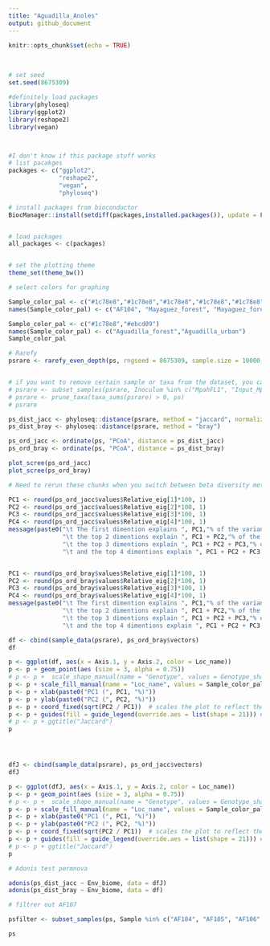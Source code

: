 ```yaml
---
title: "Aguadilla_Anoles"
output: github_document
---
```


```r
knitr::opts_chunk$set(echo = TRUE)
```

<br>

``` r
# set seed
set.seed(8675309)

#definitely load packages
library(phyloseq)
library(ggplot2)
library(reshape2)
library(vegan)



#I don't know if this package stuff works
# list pacakges
packages <- c("ggplot2", 
              "reshape2", 
              "vegan",
              "phyloseq")

# install packages from bioconductor
BiocManager::install(setdiff(packages,installed.packages()), update = FALSE)


# load packages
all_packages <- c(packages)


# set the plotting theme 
theme_set(theme_bw())

```





``` r
# select colors for graphing

Sample_color_pal <- c("#1c78e8","#1c78e8","#1c78e8","#1c78e8","#1c78e8","#1c78e8","#1c78e8","#1c78e8","#1c78e8","#ebcd09","#ebcd09","#ebcd09","#ebcd09","#ebcd09","#ebcd09","#ebcd09","#ebcd09","#ebcd09","#ebcd09")
names(Sample_color_pal) <- c("AF104", "Mayaguez_forest", "Mayaguez_forest", "Mayaguez_forest", "Mayaguez_forest", "Mayaguez_forest", "Mayaguez_forest", "Mayaguez_forest", "Mayaguez_forest", "Mayaguez_urban", "Mayaguez_urban", "Mayaguez_urban", "Mayaguez_urban", "Mayaguez_urban", "Mayaguez_urban", "Mayaguez_urban", "Mayaguez_urban", "Mayaguez_urban", "Mayaguez_urban")

Sample_color_pal <- c("#1c78e8","#ebcd09")
names(Sample_color_pal) <- c("Aguadilla_forest","Aguadilla_urban")
Sample_color_pal
```


``` r


# Rarefy
psrare <- rarefy_even_depth(ps, rngseed = 8675309, sample.size = 10000, verbose = FALSE)


# if you want to remove certain sample or taxa from the dataset, you can do it here
# psrare <- subset_samples(psrare, Inoculum %in% c("MpahFL1", "Input_Mpah", "Input_FL1"))
# psrare <- prune_taxa(taxa_sums(psrare) > 0, ps)
# psrare

ps_dist_jacc <- phyloseq::distance(psrare, method = "jaccard", normalized = TRUE, binary = TRUE)
ps_dist_bray <- phyloseq::distance(psrare, method = "bray")

ps_ord_jacc <- ordinate(ps, "PCoA", distance = ps_dist_jacc)
ps_ord_bray <- ordinate(ps, "PCoA", distance = ps_dist_bray)

plot_scree(ps_ord_jacc)
plot_scree(ps_ord_bray)

```

``` r

# Need to rerun these chunks when you switch between beta diversity methods

PC1 <- round(ps_ord_jacc$values$Relative_eig[1]*100, 1)
PC2 <- round(ps_ord_jacc$values$Relative_eig[2]*100, 1)
PC3 <- round(ps_ord_jacc$values$Relative_eig[3]*100, 1)
PC4 <- round(ps_ord_jacc$values$Relative_eig[4]*100, 1)
message(paste0("\t The first dimention explains ", PC1,"% of the variance, \n",
               "\t the top 2 dimentions explain ", PC1 + PC2,"% of the variance, \n",
               "\t the top 3 dimentions explain ", PC1 + PC2 + PC3,"% of the variance, \n",
               "\t and the top 4 dimentions explain ", PC1 + PC2 + PC3 + PC4,"% of the variance."))


PC1 <- round(ps_ord_bray$values$Relative_eig[1]*100, 1)
PC2 <- round(ps_ord_bray$values$Relative_eig[2]*100, 1)
PC3 <- round(ps_ord_bray$values$Relative_eig[3]*100, 1)
PC4 <- round(ps_ord_bray$values$Relative_eig[4]*100, 1)
message(paste0("\t The first dimention explains ", PC1,"% of the variance, \n",
               "\t the top 2 dimentions explain ", PC1 + PC2,"% of the variance, \n",
               "\t the top 3 dimentions explain ", PC1 + PC2 + PC3,"% of the variance, \n",
               "\t and the top 4 dimentions explain ", PC1 + PC2 + PC3 + PC4,"% of the variance."))


```

``` r

df <- cbind(sample_data(psrare), ps_ord_bray$vectors)
df

p <- ggplot(df, aes(x = Axis.1, y = Axis.2, color = Loc_name))
p <- p + geom_point(aes (size = 3, alpha = 0.75))
# p <- p +  scale_shape_manual(name = "Genotype", values = Genotype_shape_pal)
p <- p + scale_fill_manual(name = "Loc_name", values = Sample_color_pal)
p <- p + xlab(paste0("PC1 (", PC1, "%)"))
p <- p + ylab(paste0("PC2 (", PC2, "%)"))
p <- p + coord_fixed(sqrt(PC2 / PC1))  # scales the plot to reflect the relative contributions of the PCs 
p <- p + guides(fill = guide_legend(override.aes = list(shape = 21))) # make legend shapes all circles
# p <- p + ggtitle("Jaccard")
p




dfJ <- cbind(sample_data(psrare), ps_ord_jacc$vectors)
dfJ

p <- ggplot(dfJ, aes(x = Axis.1, y = Axis.2, color = Loc_name))
p <- p + geom_point(aes (size = 3, alpha = 0.75))
# p <- p +  scale_shape_manual(name = "Genotype", values = Genotype_shape_pal)
p <- p + scale_fill_manual(name = "Loc_name", values = Sample_color_pal)
p <- p + xlab(paste0("PC1 (", PC1, "%)"))
p <- p + ylab(paste0("PC2 (", PC2, "%)"))
p <- p + coord_fixed(sqrt(PC2 / PC1))  # scales the plot to reflect the relative contributions of the PCs 
p <- p + guides(fill = guide_legend(override.aes = list(shape = 21))) # make legend shapes all circles
# p <- p + ggtitle("Jaccard")
p
```



``` r



# Adonis test permnova

adonis(ps_dist_jacc ~ Env_biome, data = dfJ)
adonis(ps_dist_bray ~ Env_biome, data = df)
```

``` r
# filtrer out AF107

psfilter <- subset_samples(ps, Sample %in% c("AF104", "AF105", "AF106", "AF108", "AF109", "AF110", "AF111", "AF112", "AF113", "AF114", "AF115", "AF116", "AF117", "AF118", "AF119", "AF120", "AF121", "AF122"))

ps

```









